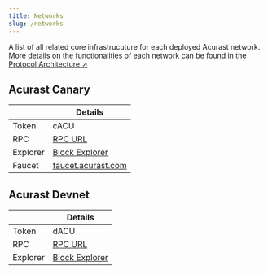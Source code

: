```yaml
---
title: Networks
slug: /networks
---
```


A list of all related core infrastrucuture for each deployed Acurast network. More details on the functionalities of each network can be found in the [Protocol Architecture ↗](/acurast-protocol/architecture/instances)

## Acurast Canary

|          | Details                                                                                                       |
| -------- | ------------------------------------------------------------------------------------------------------------- |
| Token    | cACU                                                                                                          |
| RPC      | [RPC URL](wss://public-rpc.canary.acurast.com)                                                    |
| Explorer | [Block Explorer](https://polkadot.js.org/apps/?rpc=wss://public-rpc.canary.acurast.com#/explorer) |
| Faucet   | [faucet.acurast.com](https://faucet.acurast.com/)                                                             |

## Acurast Devnet

|          | Details                                                                                                |
| -------- | ------------------------------------------------------------------------------------------------------ |
| Token    | dACU                                                                                                   |
| RPC      | [RPC URL](wss://acurast-devnet-ws.prod.gke.papers.tech)                                                    |
| Explorer | [Block Explorer](https://polkadot.js.org/apps/?rpc=wss://acurast-devnet-ws.prod.gke.papers.tech#/explorer) |

